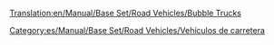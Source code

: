 [[Translation:en/Manual/Base Set/Road Vehicles/Bubble Trucks]]

{{es/Manual/Base Set/Road Vehicles/Vehículo de carretera|nombre    = Camión de Burbujas MightyMover
  |imagen    = en/Manual/Base Set/Road Vehicles/MightyMover Bubble.gif
  |precio    = 9,594 € (4,797 £)
  |velocidad = 48 km/h (30 mph)
  |coste     = 844 € (422 £)
  |diseño    = 1935
  |duración  = 15
  |capacidad = 17 [[es/Manual/Base Set/Cargos/Burbujas|burbujas]]
}}
{{es/Manual/Base Set/Road Vehicles/Vehículo de carretera|nombre    = Camión de Burbujas Powernaught
  |imagen    = en/Manual/Base Set/Road Vehicles/Powernaught bubble.gif
  |precio    = 12.108 € (6.054 £)
  |velocidad = 88 km/h (55 mph)
  |coste     = 1.580 € (790 £)
  |diseño    = 1977
  |duración  = 15
  |capacidad = 19 burbujas
}}
{{es/Manual/Base Set/Road Vehicles/Vehículo de carretera|nombre    = Camión de Burbujas Wizzowow
  |imagen    = en/Manual/Base Set/Road Vehicles/Wizzowow Bubble.gif
  |precio    = 12.962 € (6.481 £)
  |velocidad = 112 km/h (70 mph )
  |coste     = 2.262 € (1.131 £)
  |diseño    = 2011
  |duración  = 15
  |capacidad = 22 burbujas
}}


[[Category:es/Manual/Base Set/Road Vehicles/Vehículos de carretera]]